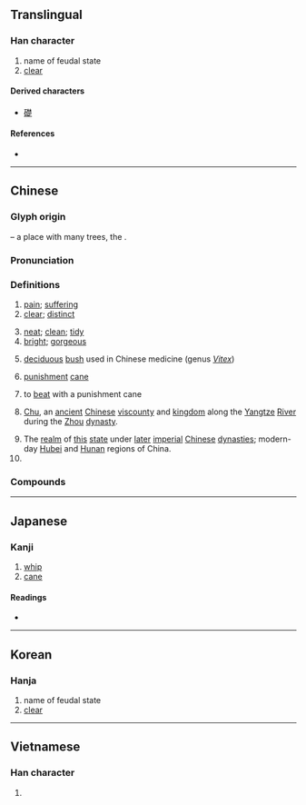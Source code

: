 {{character info/new}}
{{also|椘}}
==Translingual==
{{stroke order|strokes=13}}

===Han character===
{{Han char|rn=75|rad=木|as=09|sn=13|four=44801|canj=DDNYO|ids=⿱林疋}}

# name of feudal state
# [[clear]]

====Derived characters====
* [[礎]]

====References====
* {{Han ref|kx=0539.230|dkj=15141|dj=0927.080|hdz=21244.090|uh=695A|ud=26970|bh=B7A1|bd=47009}}

----

==Chinese==
{{zh-forms}}

===Glyph origin===
{{Han etym}}
{{Han compound|林|t1=trees|疋|ls=psc|c1=s|c2=p}} – a place with many trees, the {{w|Kingdom of Chu}}.

===Pronunciation===
{{zh-pron
|m=chǔ
|c=co2
|h=pfs=chhú
|md=chū
|mn=qz,twv,xm,zz:chhó͘/tw:chhó
|w=2tshu
|mc=y
|oc=y
|cat=n,a,v,pn
}}

===Definitions===
{{zh-hanzi}}

# [[pain]]; [[suffering]]
# [[clear]]; [[distinct]]
#: {{zh-x|清楚|clear}}
# [[neat]]; [[clean]]; [[tidy]]
# [[bright]]; [[gorgeous]]
#: {{zh-x|楚楚|tidy; dainty, charming}}
# {{lb|zh|TCM}} [[deciduous]] [[bush]] used in Chinese medicine (genus ''[[Vitex]]'')
# {{lb|zh|historical}} [[punishment]] [[cane]]
# {{lb|zh|historical}} to [[beat]] with a punishment cane
# {{lb|zh|historical}} [[Chu]], an [[ancient]] [[Chinese]] [[viscounty]] and [[kingdom]] along the [[Yangtze]] [[river|River]] during the [[Zhou]] [[dynasty]].
# The [[realm]] of [[this]] [[state]] under [[later]] [[imperial]] [[Chinese]] [[dynasties]]; modern-day [[Hubei]] and [[Hunan]] regions of China.
# {{surname|lang=zh}}

===Compounds===
{{zh-der|痛楚|一清二楚|三楚|不清不楚|北轅適楚|南冠楚囚|南楚|吳頭楚尾|四面楚歌|夏楚|巴楚縣|平楚|悲楚|悽楚|捶楚|晉乘楚杌|暮楚朝秦|朝秦暮楚|棰楚|楚些|楚劇|楚囚|楚囚對泣|楚囚相對|楚天|楚尾吳頭|楚弓楚得|楚懷王|楚撻|楚昭萍實|楚服|楚材晉用|楚楚|楚楚不凡|楚楚可憐|楚歌|楚毒|楚河漢界|楚漆器|楚漢|楚漢春秋|楚漢相爭|楚狂|楚絕|楚繒書|楚聲|楚腰|楚茨|楚莊問鼎|楚莊王|楚莊絕纓|楚辭|楚辱|楚霸王|楚館|楚館秦樓|榜楚|淒楚|清楚|清清楚楚|激楚|濟楚|痛楚徹骨|秦樓楚館|笞楚|箠楚|篣楚|翹楚|耶律楚材|肝膽楚越|苦楚|荊楚|萇楚|衣冠楚楚|衣冠濟楚|衣冠齊楚|衣裳楚楚|西楚霸王|詛楚文|越鳧楚乙|酸楚|鍾儀楚奏|隰有萇楚|雋楚|齊傅楚咻|齊楚}}

----

==Japanese==

===Kanji===
{{ja-kanji|grade=|rs=木09}}

# [[whip]]
# [[cane]]

====Readings====
* {{ja-readings|on=[[そ]] (so)|kun=[[いばら]] (ibara), [[しもと]] (shimoto), [[すわえ]] (suwae)}}

----

==Korean==

===Hanja===
{{ko-hanja|hangeul=초|eumhun=|rv=cho|mr=ch'o|y=cho}}

# name of feudal state
# [[clear]]

----

==Vietnamese==

===Han character===
{{vi-hantu|[[sở]], [[sỡ]]|rs=木09}}

# {{defn|lang=vi|sort=木09}}